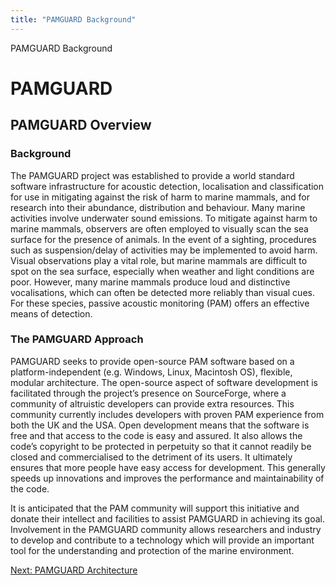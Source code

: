 ```yaml
---
title: "PAMGUARD Background"
---
```

 PAMGUARD Background  

PAMGUARD
========

PAMGUARD Overview
-----------------

  

### Background

The PAMGUARD project was established to provide a world standard software infrastructure for acoustic detection, localisation and classification for use in mitigating against the risk of harm to marine mammals, and for research into their abundance, distribution and behaviour. Many marine activities involve underwater sound emissions. To mitigate against harm to marine mammals, observers are often employed to visually scan the sea surface for the presence of animals. In the event of a sighting, procedures such as suspension/delay of activities may be implemented to avoid harm. Visual observations play a vital role, but marine mammals are difficult to spot on the sea surface, especially when weather and light conditions are poor. However, many marine mammals produce loud and distinctive vocalisations, which can often be detected more reliably than visual cues. For these species, passive acoustic monitoring (PAM) offers an effective means of detection.

  
  

### The PAMGUARD Approach

PAMGUARD seeks to provide open-source PAM software based on a platform-independent (e.g. Windows, Linux, Macintosh OS), flexible, modular architecture. The open-source aspect of software development is facilitated through the project's presence on SourceForge, where a community of altruistic developers can provide extra resources. This community currently includes developers with proven PAM experience from both the UK and the USA. Open development means that the software is free and that access to the code is easy and assured. It also allows the code's copyright to be protected in perpetuity so that it cannot readily be closed and commercialised to the detriment of its users. It ultimately ensures that more people have easy access for development. This generally speeds up innovations and improves the performance and maintainability of the code.

It is anticipated that the PAM community will support this initiative and donate their intellect and facilities to assist PAMGUARD in achieving its goal. Involvement in the PAMGUARD community allows researchers and industry to develop and contribute to a technology which will provide an important tool for the understanding and protection of the marine environment.

[Next: PAMGUARD Architecture](pamGuardArchitecture.html)
